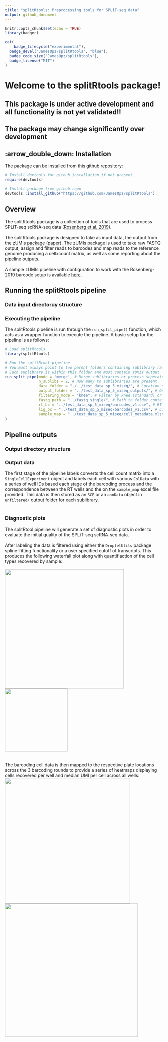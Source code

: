 ```yaml
---
title: "splitRtools: Preprocessing tools for SPLiT-seq data"
output: github_document
---
```


```r
knitr::opts_chunk$set(echo = TRUE)
library(badger)
```


```r
cat(
	badge_lifecycle("experimental"),
  badge_devel("JamesOpz/splitRtools", "blue"),
  badge_code_size("JamesOpz/splitRtools"),
  badge_license("MIT")
)
```

# Welcome to the splitRtools package!
## This package is under active development and all functionality is not yet validated!!
## The package may change significantly over development

## :arrow_double_down: Installation

The package can be installed from this github repository:

```r
# Install devtools for github installation if not present
require(devtools)

# Install package from github repo
devtools::install_github("https://github.com/JamesOpz/splitRtools")

```


## Overview

The splitRtools package is a collection of tools that are used to process SPLiT-seq scRNA-seq data ([Rosenberg et.al, 2019](https://www.science.org/doi/10.1126/science.aam8999?url_ver=Z39.88-2003&rfr_id=ori:rid:crossref.org&rfr_dat=cr_pub%20%200pubmed)).  </br>
</br>
The splitRtools package is designed to take as input data, the output from the [zUMIs package](https://github.com/sdparekh/zUMIs)  ([paper](https://academic.oup.com/gigascience/article/7/6/giy059/5005022?login=true)). The zUMIs package is used to take raw FASTQ output, assign and filter reads to barcodes and map reads to the reference genome producing a cellxcount matrix, as well as some reporting about the pipeline outputs.
</br>
</br>
A sample zUMIs pipeline with configuration to work with the Rosenberg-2019 barcode setup is available [here](https://github.com/JamesOpz/split_seq_zUMIs_pipeline). 

## Running the splitRtools pipeline

### Data input directoruy structure

### Executing the pipeline

The splitRtools pipeline is run through the ```run_split_pipe()``` function, which acts as a wrapper function to execute the pipeline. A basic setup for the pipeline is as follows: </br>

```r

# Load splitRtools
library(splitRtools)

# Run the splitRtool pipeline
# You must always point to two parent folders containing sublibrary raw FASTQ folders
# Each sublibrary is within this folder and must contain zUMIs output
run_split_pipe(mode = 'merge', # Merge sublibraries or process seperately
               n_sublibs = 2, # How many to sublibraries are present
               data_folder = "./../test_data_sp_5_miseq/", # Location of zUMIs data directory
               output_folder = "../test_data_sp_5_miseq_outputs/", # Output folder path
               filtering_mode = "knee", # Filter by knee (standard) or manual value (default 1000) transcripts
               fastq_path = "../fastq_single/", # Path to folder containing subibraru raw FastQ
               rt_bc = "../test_data_sp_5_miseq/barcodes_v1.csv", # RT barcode map
               lig_bc = "../test_data_sp_5_miseq/barcodes_v1.csv", # Ligation barcode map
               sample_map = "../test_data_sp_5_miseq/cell_metadata.xlsx" # RT plate layout file
)

```


## Pipeline outputs

### Output directory structure 

### Output data

The first stage of the pipeline labels converts the cell count matrix into a ```SingleCellExperiment``` object and labels each cell with various ```ColData``` with a series of well IDs based each stage of the barcoding process and the correspondence between the RT wells and the  on the ```sample_map``` excel file provided. This data is then stored as an ```SCE``` or an ```annData``` object in ```unfiltered/``` output folder for each sublibrary.</br>
</br>

### Diagnostic plots

The splitRtool pipeline will generate a set of diagnostic plots in order to evaluate the initial quality of the SPLiT-seq scRNA-seq data. </br>
</br>
After labeling the data is filtered using either the ```DropletUtils``` package spline-fitting functionality or a user specified cutoff of transcripts. This produces the following waterfall plot along with quantifiaction of the cell types recovered by sample: </br>
</br>
<img src="figs/3_umi_waterfall.png" width="380"><img src="figs/cell_abundance_barplot.png" width="200">
</br>   
</br> 
The barcoding cell data is then mapped to the respective plate locations across the 3 barcoding rounds to provide a series of heatmaps displaying cells recovered per well and median UMI per cell across all wells:
</br>
<img src="figs/rt_barcoding_layout.png" width="400"><img src="figs/rt_umi_layout.png" width="425">
